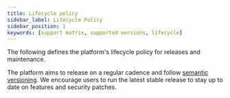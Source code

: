 ```yaml
---
title: Lifecycle policy
sidebar_label: Lifecycle Policy
sidebar_position: 1
keywords: [support matrix, supported versions, lifecycle]
---
```




The following defines the platform's lifecycle policy for releases and maintenance.

The platform aims to release on a regular cadence and follow [semantic versioning](https://semver.org/). We encourage users to run the latest stable release
to stay up to date on features and security patches.

<PlatformSupportedVersions />

<FeatureTerminology />
